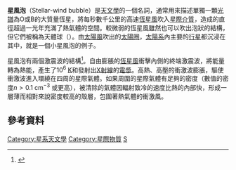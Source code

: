 '''星風泡'''（Stellar-wind bubble）是[[天文學|天文學]]的一個名詞，通常用來描述單獨一顆[[恆星分類|光譜]]為O或B的大質量恆星，將每秒數千公里的高速[[恆星風|恆星風]]吹入[[星際介質|星際介質]]，造成的直徑超過一光年充滿了熱氣體的空間。較微弱的恆星風雖然也可以吹出泡狀的結構，但它們被稱為天體球（{{lang|en|astrospheres}}）。由[[太陽風|太陽風]]吹出的[[太陽圈|太陽圈]]，[[太陽系|太陽系]]內主要的[[行星|行星]]都沉浸在其中，就是一個小星風泡的例子。 

星風泡有兩個激震波的結構<ref>{{cite journal| url=http://articles.adsabs.harvard.edu/cgi-bin/nph-iarticle_query?1975ApJ...200L.107C| last= Castor| first=J.| coauthors=McCray, R., & Weaver, R.| title=Interstellar Bubbles| year=1975| journal=Astrophys. J. (Letters)| volume=200| pages=L107–L110| doi=10.1086/181908}}</ref>。自由膨脹的[[恆星風|恆星風]]衝擊內側的終端激震波，將能量轉為熱能，產生了10<sup>6</sup> [[熱力學溫標|K]]和發射出[[X射線|X射線]]的[[電漿|電漿]]。高熱、高壓的衝激波膨脹，驅使衝激波進入環繞在四周的星際氣體。如果周圍的星際氣體有足夠的密度（數值的密度<math>n > 0.1 \mbox{ cm}^{-3}</math> 或更高），被清除的氣體因輻射致冷的速度比熱的內部快，形成一層薄而相對來說密度較高的殼層，包圍著熱氣體的衝激風。

== 參考資料 == 
<references/>

{{恆星}}

[[Category:星系天文學|Category:星系天文學]]
[[Category:星際物質|Category:星際物質]]
[[Category:銀河系天文學|S]]